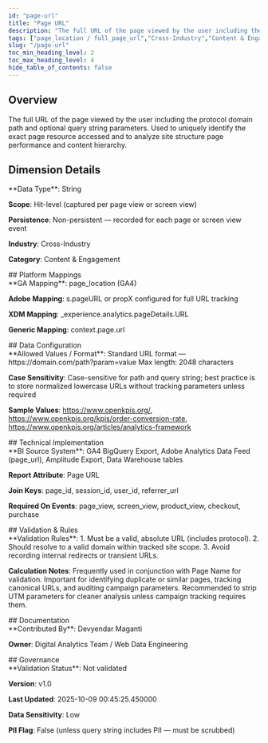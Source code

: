 ```yaml
---
id: "page-url"
title: "Page URL"
description: "The full URL of the page viewed by the user including the protocol domain path and optional query string parameters. Used to uniquely identify the exact page resource accessed and to analyze site structure page performance and content hierarchy."
tags: ["page_location / full_page_url","Cross-Industry","Content & Engagement"]
slug: "/page-url"
toc_min_heading_level: 2
toc_max_heading_level: 4
hide_table_of_contents: false
---
```



<SubmitNewButton section="dimensions" />

<div class="mui-section">
<h2>Overview</h2>
<div class="mui-overview">The full URL of the page viewed by the user including the protocol domain path and optional query string parameters. Used to uniquely identify the exact page resource accessed and to analyze site structure page performance and content hierarchy.</div>
</div>

## Dimension Details

<div class="mui-section">
**Data Type**: String

**Scope**: Hit-level (captured per page view or screen view)

**Persistence**: Non-persistent — recorded for each page or screen view event

**Industry**: Cross-Industry

**Category**: Content & Engagement
</div>
## Platform Mappings

<div class="mui-section">
**GA Mapping**: page_location (GA4)

**Adobe Mapping**: s.pageURL or propX configured for full URL tracking

**XDM Mapping**: _experience.analytics.pageDetails.URL

**Generic Mapping**: context.page.url
</div>
## Data Configuration

<div class="mui-section">
**Allowed Values / Format**: Standard URL format — https://domain.com/path?param=value Max length: 2048 characters

**Case Sensitivity**: Case-sensitive for path and query string; best practice is to store normalized lowercase URLs without tracking parameters unless required

**Sample Values**: https://www.openkpis.org/, https://www.openkpis.org/kpis/order-conversion-rate, https://www.openkpis.org/articles/analytics-framework
</div>
## Technical Implementation

<div class="mui-section">
**BI Source System**: GA4 BigQuery Export, Adobe Analytics Data Feed (page_url), Amplitude Export, Data Warehouse tables

**Report Attribute**: Page URL

**Join Keys**: page_id, session_id, user_id, referrer_url

**Required On Events**: page_view, screen_view, product_view, checkout, purchase
</div>
## Validation & Rules

<div class="mui-section">
**Validation Rules**: 1. Must be a valid, absolute URL (includes protocol). 2. Should resolve to a valid domain within tracked site scope. 3. Avoid recording internal redirects or transient URLs.

**Calculation Notes**: Frequently used in conjunction with Page Name for validation. Important for identifying duplicate or similar pages, tracking canonical URLs, and auditing campaign parameters. Recommended to strip UTM parameters for cleaner analysis unless campaign tracking requires them.
</div>
## Documentation

<div class="mui-section">
**Contributed By**: Devyendar Maganti

**Owner**: Digital Analytics Team / Web Data Engineering
</div>
## Governance

<div class="mui-section">
**Validation Status**: Not validated

**Version**: v1.0

**Last Updated**: 2025-10-09 00:45:25.450000

**Data Sensitivity**: Low

**PII Flag**: False (unless query string includes PII — must be scrubbed)
</div>

<KpiEditorWrapper kpiId="page-url" section="dimensions" />

<GiscusComments term="page-url" category="dimensions" />